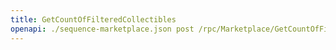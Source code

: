---
title: GetCountOfFilteredCollectibles
openapi: ./sequence-marketplace.json post /rpc/Marketplace/GetCountOfFilteredCollectibles
---

